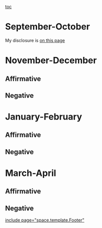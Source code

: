 [[toc]]
=September-October= 

My disclosure is [[http://dl.dropbox.com/u/1816420/Kyle%27s%20Disclosure.htm|on this page]]

=November-December= 
==Affirmative== 
==Negative== 

=January-February= 
==Affirmative== 
==Negative== 

=March-April= 
==Affirmative== 
==Negative== 

[[include page="space.template.Footer"]]